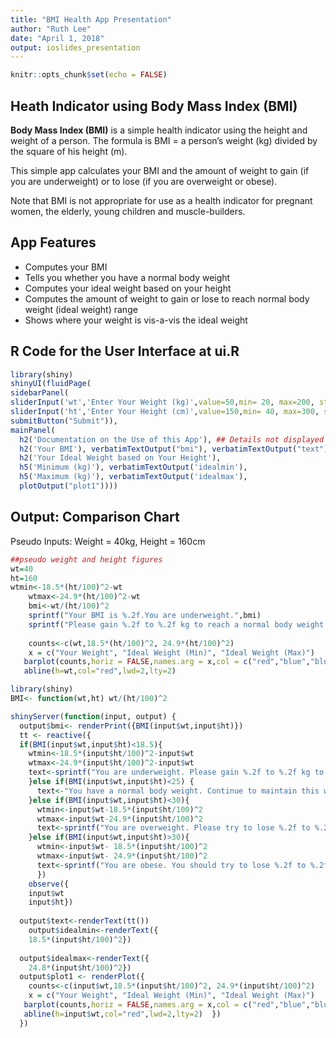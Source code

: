 ---
title: "BMI Health App Presentation"
author: "Ruth Lee"
date: "April 1, 2018"
output: ioslides_presentation
---

```{r setup, include=FALSE}
knitr::opts_chunk$set(echo = FALSE)
```

## Heath Indicator using Body Mass Index (BMI)

**Body Mass Index (BMI)** is a simple health indicator using the height and weight of a person. The formula is BMI = a person's weight (kg) divided by the square of his height (m).

This simple app calculates your BMI and the amount of weight to gain (if you are underweight) or to lose (if you are overweight or obese).
        
Note that BMI is not appropriate for use as a health indicator for pregnant women, the elderly, young children and muscle-builders.

## App Features

- Computes your BMI
- Tells you whether you have a normal body weight
- Computes your ideal weight based on your height
- Computes the amount of weight to gain or lose to reach normal body weight (ideal weight) range
- Shows where your weight is vis-a-vis the ideal weight


## R Code for the User Interface at ui.R


```{r code1, echo=TRUE,results='hide',message=FALSE}
library(shiny)
shinyUI(fluidPage(
sidebarPanel(
sliderInput('wt','Enter Your Weight (kg)',value=50,min= 20, max=200, step=0.05),
sliderInput('ht','Enter Your Height (cm)',value=150,min= 40, max=300, step=0.05),
submitButton("Submit")),
mainPanel(
  h2('Documentation on the Use of this App'), ## Details not displayed
  h2('Your BMI'), verbatimTextOutput("bmi"), verbatimTextOutput("text"),
  h2('Your Ideal Weight based on Your Height'),
  h5('Minimum (kg)'), verbatimTextOutput('idealmin'),
  h5('Maximum (kg)'), verbatimTextOutput('idealmax'),
  plotOutput("plot1"))))

```

## Output: Comparison Chart   
Pseudo Inputs: Weight = 40kg, Height = 160cm

```{r pseudo,echo=FALSE,comment="",fig.height = 4}
##pseudo weight and height figures
wt=40
ht=160
wtmin<-18.5*(ht/100)^2-wt
    wtmax<-24.9*(ht/100)^2-wt
    bmi<-wt/(ht/100)^2
    sprintf("Your BMI is %.2f.You are underweight.",bmi)
    sprintf("Please gain %.2f to %.2f kg to reach a normal body weight.", wtmin, wtmax)
    
    counts<-c(wt,18.5*(ht/100)^2, 24.9*(ht/100)^2)
    x = c("Your Weight", "Ideal Weight (Min)", "Ideal Weight (Max)")
   barplot(counts,horiz = FALSE,names.arg = x,col = c("red","blue","blue"),main="Your Weight vs Ideal Weight based on Your Height")
   abline(h=wt,col="red",lwd=2,lty=2)
```


```{r code, echo = FALSE}
library(shiny)
BMI<- function(wt,ht) wt/(ht/100)^2

shinyServer(function(input, output) {
  output$bmi<- renderPrint({BMI(input$wt,input$ht)})
  tt <- reactive({
  if(BMI(input$wt,input$ht)<18.5){
    wtmin<-18.5*(input$ht/100)^2-input$wt
    wtmax<-24.9*(input$ht/100)^2-input$wt
    text<-sprintf("You are underweight. Please gain %.2f to %.2f kg to reach a normal body weight.", wtmin, wtmax)
    }else if(BMI(input$wt,input$ht)<25) {
      text<-"You have a normal body weight. Continue to maintain this weight."
    }else if(BMI(input$wt,input$ht)<30){
      wtmin<-input$wt-18.5*(input$ht/100)^2
      wtmax<-input$wt-24.9*(input$ht/100)^2
      text<-sprintf("You are overweight. Please try to lose %.2f to %.2f kg to reach a normal body weight.", wtmax,wtmin)
    }else if(BMI(input$wt,input$ht)>30){
      wtmin<-input$wt- 18.5*(input$ht/100)^2
      wtmax<-input$wt- 24.9*(input$ht/100)^2
      text<-sprintf("You are obese. You should try to lose %.2f to %.2f kg to reach a normal body weight.", wtmax,wtmin)}
      })
    observe({
    input$wt
    input$ht})
  
  output$text<-renderText(tt())
    output$idealmin<-renderText({
    18.5*(input$ht/100)^2})
     
  output$idealmax<-renderText({
    24.8*(input$ht/100)^2})
  output$plot1 <- renderPlot({
    counts<-c(input$wt,18.5*(input$ht/100)^2, 24.9*(input$ht/100)^2)
    x = c("Your Weight", "Ideal Weight (Min)", "Ideal Weight (Max)")
   barplot(counts,horiz = FALSE,names.arg = x,col = c("red","blue","blue"),main="Your Weight vs Ideal Weight based on Your Height")
   abline(h=input$wt,col="red",lwd=2,lty=2)  })
  })
```